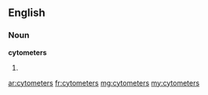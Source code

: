 ==English==

===Noun===
'''cytometers'''

# {{plural of|cytometer}}

[[ar:cytometers]]
[[fr:cytometers]]
[[mg:cytometers]]
[[my:cytometers]]